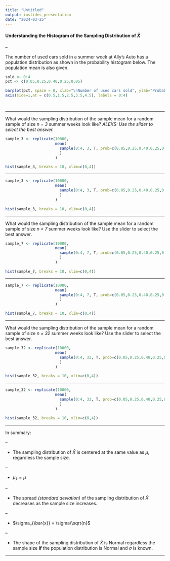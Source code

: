 ---
title: "Untitled"
output: ioslides_presentation
date: "2024-03-25"
---




#### Understanding the Histogram of the Sampling Distribution of $\bar{X}$


--

The number of used cars sold in a summer week at Ally's Auto has a population distribution as shown in the probability histogram below. The population mean is also given.



```{r comment=NA, echo=FALSE, warning=FALSE, fig.align='center', fig.height=5}

sold <- 0:4
pct <- c(0.05,0.25,0.40,0.25,0.05)

barplot(pct, space = 0, xlab="\nNumber of used cars sold", ylab="Probability", main="Population")
axis(side=1,at = c(0.5,1.5,2.5,3.5,4.5), labels = 0:4)




```


---

What would the sampling distribution of the sample mean for a random sample of size *n = 3* summer weeks look like? *ALEKS: Use the slider to select the best answer.*


```{r comment=NA, eval=FALSE}

sample_3 <- replicate(10000, 
                      mean(
                        sample(0:4, 3, T, prob=c(0.05,0.25,0.40,0.25,0.05))
                        )
                      )

hist(sample_3, breaks = 10, xlim=c(0,4))

```


---

```{r comment=NA, echo=FALSE, fig.align='center'}

sample_3 <- replicate(10000, 
                      mean(
                        sample(0:4, 3, T, prob=c(0.05,0.25,0.40,0.25,0.05))
                        )
                      )

hist(sample_3, breaks = 10, xlim=c(0,4))

```


---

What would the sampling distribution of the sample mean for a random sample of size *n = 7* summer weeks look like? Use the slider to select the best answer.



```{r comment=NA, eval=FALSE}

sample_7 <- replicate(10000, 
                      mean(
                        sample(0:4, 7, T, prob=c(0.05,0.25,0.40,0.25,0.05))
                        )
                      )

hist(sample_7, breaks = 10, xlim=c(0,4))

```


---

```{r comment=NA, echo=FALSE, fig.align='center'}

sample_7 <- replicate(10000, 
                      mean(
                        sample(0:4, 7, T, prob=c(0.05,0.25,0.40,0.25,0.05))
                        )
                      )

hist(sample_7, breaks = 10, xlim=c(0,4))

```


---

What would the sampling distribution of the sample mean for a random sample of size *n = 32* summer weeks look like? Use the slider to select the best answer.



```{r comment=NA, eval=FALSE}

sample_32 <- replicate(10000, 
                      mean(
                        sample(0:4, 32, T, prob=c(0.05,0.25,0.40,0.25,0.05))
                        )
                      )

hist(sample_32, breaks = 10, xlim=c(0,4))

```


---

```{r comment=NA, echo=FALSE, fig.align='center'}

sample_32 <- replicate(10000, 
                      mean(
                        sample(0:4, 32, T, prob=c(0.05,0.25,0.40,0.25,0.05))
                        )
                      )

hist(sample_32, breaks = 10, xlim=c(0,4))

```


---

In summary:

--

- The sampling distribution of $\bar{X}$ is centered at the same value as $\mu$, regardless the sample size.

--

- $\mu_{\bar{x}} = \mu$

--

- The spread *(standard deviation)* of the sampling distribution of $\bar{X}$ decreases as the sample size increases.

--

- $\sigma_{\bar{x}} = \sigma/\sqrt{n}$

--

- The shape of the sampling distribution of $\bar{X}$ is Normal regardless the sample size **if** the population distribution is Normal and $\sigma$ is known.


---